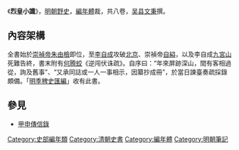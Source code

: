 {{古籍
|image = [[File:Liehuangxiaoshi.JPG|220px]]藏书《明季稗史匯編》中，现藏于北京鲁迅博物馆]]
|全名 = 烈皇小識
|撰者 = [[文秉|文秉]]
|成書年代 = 清代初年
|卷數 = 八卷
|版本 = 《明季稗史匯編》本
|分類 = 史部編年類
}}

《'''烈皇小識'''》，[[明朝|明朝]][[野史|野史]]，[[編年體|編年體]]裁，共八卷，[[吴县|吴县]][[文秉|文秉]]撰。

==內容架構==
全書始於[[崇禎帝|崇禎帝]][[朱由檢|朱由檢]]即位，至[[李自成|李自成]]攻破[[北京|北京]]、崇禎帝[[自縊|自縊]]，以及李自成[[九宮山|九宮山]]死難告終，書末附有[[何腾蛟|何腾蛟]]《逆闯伏诛疏》。自序曰：“年來屏跡深山，間有客相過從，詢及舊事”、“又承同誌或一人一事相示，因纂抄成冊”，於當日諫臺奏疏採錄頗備。「[[明季稗史匯編|明季稗史匯編]]」收有此書。

==參見==
*[[甲申傳信錄|甲申傳信錄]]

{{Historical-book-stub}}

[[Category:史部編年類|Category:史部編年類]]
[[Category:清朝史書|Category:清朝史書]]
[[Category:編年體|Category:編年體]]
[[Category:明朝筆記|Category:明朝筆記]]